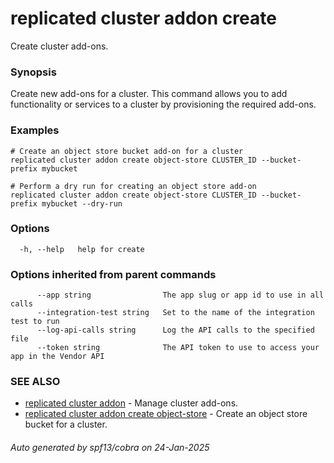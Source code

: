 # replicated cluster addon create

Create cluster add-ons.

### Synopsis

Create new add-ons for a cluster. This command allows you to add functionality or services to a cluster by provisioning the required add-ons.

### Examples

```
# Create an object store bucket add-on for a cluster
replicated cluster addon create object-store CLUSTER_ID --bucket-prefix mybucket

# Perform a dry run for creating an object store add-on
replicated cluster addon create object-store CLUSTER_ID --bucket-prefix mybucket --dry-run
```

### Options

```
  -h, --help   help for create
```

### Options inherited from parent commands

```
      --app string                The app slug or app id to use in all calls
      --integration-test string   Set to the name of the integration test to run
      --log-api-calls string      Log the API calls to the specified file
      --token string              The API token to use to access your app in the Vendor API
```

### SEE ALSO

* [replicated cluster addon](replicated-cli-cluster-addon)	 - Manage cluster add-ons.
* [replicated cluster addon create object-store](replicated-cli-cluster-addon-create-object-store)	 - Create an object store bucket for a cluster.

###### Auto generated by spf13/cobra on 24-Jan-2025

